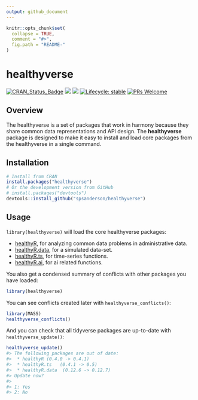 ```yaml
---
output: github_document
---
```


<!-- README.md is generated from README.Rmd. Please edit that file -->
```r
knitr::opts_chunk$set(
  collapse = TRUE,
  comment = "#>",
  fig.path = "README-"
)
```

# healthyverse

<!-- badges: start -->
[![CRAN_Status_Badge](http://www.r-pkg.org/badges/version/healthyverse)](https://cran.r-project.org/package=healthyverse)
![](http://cranlogs.r-pkg.org/badges/healthyverse?color=brightgreen)
![](http://cranlogs.r-pkg.org/badges/grand-total/healthyverse?color=brightgreen)
[![Lifecycle: stable](https://img.shields.io/badge/lifecycle-stable-brightgreen.svg)](https://lifecycle.r-lib.org/articles/stages.html##stable)
[![PRs Welcome](https://img.shields.io/badge/PRs-welcome-brightgreen.svg?style=flat-square)](http://makeapullrequest.com)
<!-- badges: end -->

## Overview

The healthyverse is a set of packages that work in harmony because they share common data representations and API design. The __healthyverse__ package is designed to make it easy to install and load core packages from the healthyverse in a single command.

## Installation

```r
# Install from CRAN
install.packages("healthyverse")
# Or the development version from GitHub
# install.packages("devtools")
devtools::install_github("spsanderson/healthyverse")
```

## Usage

`library(healthyverse)` will load the core healthyverse packages: 

* [healthyR](https://www.spsanderson.com/healthyR/), for analyzing common data problems in administrative data.
* [healthyR.data](https://www.spsanderson.com/healthyR.data/), for a simulated data-set.
* [healthyR.ts](https://www.spsanderson.com/healthyR.ts/), for time-series functions.
* [healthyR.ai](https://www.spanderson.com/healthyR.ai/), for ai related functions.

You also get a condensed summary of conflicts with other packages you have loaded:

```r
library(healthyverse)
```

You can see conflicts created later with `healthyverse_conflicts()`:

```r
library(MASS)
healthyverse_conflicts()
```

And you can check that all tidyverse packages are up-to-date with `healthyverse_update()`:

```r
healthyverse_update()
#> The following packages are out of date:
#>  * healthyR (0.4.0 -> 0.4.1)
#>  * healthyR.ts   (0.4.1 -> 0.5)
#>  * healthyR.data  (0.12.6 -> 0.12.7)
#> Update now?
#> 
#> 1: Yes
#> 2: No
```
